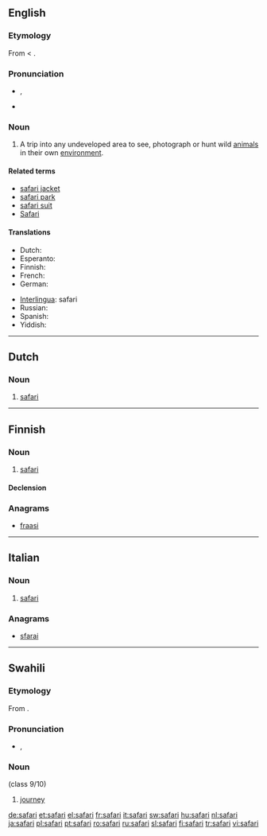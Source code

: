 {{also|Safari}}
==English==
{{wikipedia}}
===Etymology===
From {{etyl|sw}} {{term|safari|lang=sw}} < {{etyl|ar}} {{term|سفر|sc=Arab|tr=safara||travel|lang=ar}}.

===Pronunciation===
* {{a|UK}} {{IPA|/səˈfɑː(ɹ).i/}}, {{SAMPA|/s@"fA:(r\).i/}}
* {{rhymes|ɑːri}}

===Noun===
{{en-noun}}

# A trip into any undeveloped area to see, photograph or hunt wild [[animal]]s in their own [[environment]].

====Related terms====
* [[safari jacket]]
* [[safari park]]
* [[safari suit]]
* [[Safari]]

====Translations====
{{trans-top|a trip into any undeveloped area}}
* Dutch: {{t+|nl|safari}}
* Esperanto: {{t|eo|safario}}
* Finnish: {{t+|fi|safari}}
* French: {{t+|fr|safari|m}}
* German: {{t+|de|Safari|f}}
{{trans-mid}}
* [[Interlingua]]: safari
* Russian: {{t|ru|сафари|n|tr=safári}}
* Spanish: {{t-|es|safari|m}}
* Yiddish: {{t|yi|my nan|sc=yi-Hebr|xs=Yiddish}}
{{trans-bottom}}

----

==Dutch==
{{wikipedia|lang=nl|Safari (expeditie)}}
===Noun===
{{nl-noun|g=m|safari's|dim=*}}

# [[#English|safari]]

----

==Finnish==

===Noun===
{{infl|fi|noun}}

# [[#English|safari]]

====Declension====
{{fi-decl-paperi|safar}}

===Anagrams===
* [[fraasi#Finnish|fraasi]]

----

==Italian==

===Noun===
{{wikipedia|lang=it}}
{{infl|it|noun|g=m|inv}}

# [[#English|safari]]

===Anagrams===
* {{alphagram|aafirs}} [[sfarai#Italian|sfarai]]
----

==Swahili==

===Etymology===
From {{etyl|ar|sw}} {{term|سفر|tr=safar|sc=Arab||travel|lang=ar}}.

===Pronunciation===
* {{IPA|/sɑˈfɑɾi/|lang=sw}}, {{SAMPA|/sA"fA4i/}}

===Noun===
{{sw-noun}} (class 9/10)

# [[journey]]

[[de:safari]]
[[et:safari]]
[[el:safari]]
[[fr:safari]]
[[it:safari]]
[[sw:safari]]
[[hu:safari]]
[[nl:safari]]
[[ja:safari]]
[[pl:safari]]
[[pt:safari]]
[[ro:safari]]
[[ru:safari]]
[[sl:safari]]
[[fi:safari]]
[[tr:safari]]
[[vi:safari]]